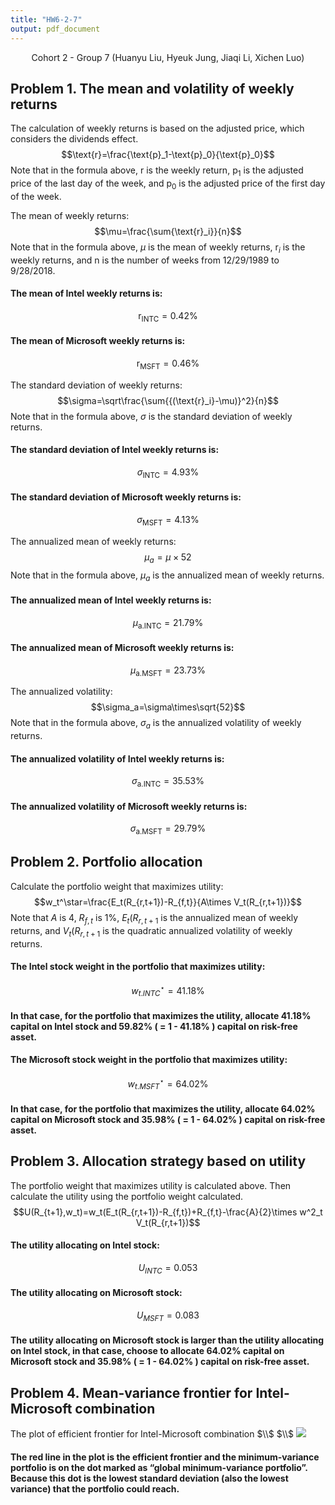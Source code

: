 ```yaml
---
title: "HW6-2-7"
output: pdf_document
---
```


$$\text{Cohort 2 - Group 7 (Huanyu Liu, Hyeuk Jung, Jiaqi Li, Xichen Luo)}$$

## Problem 1. The mean and volatility of weekly returns

The calculation of weekly returns is based on the adjusted price, which considers the dividends effect.
$$\text{r}=\frac{\text{p}_1-\text{p}_0}{\text{p}_0}$$
Note that in the formula above, $\text{r}$ is the weekly return, $\text{p}_1$ is the adjusted price of the last day of the week, and $\text{p}_0$ is the adjusted price of the first day of the week.


The mean of weekly returns:
$$\mu=\frac{\sum{\text{r}_i}}{n}$$
Note that in the formula above, $\mu$ is the mean of weekly returns, $\text{r}_i$ is the weekly returns, and $\text{n}$ is the number of weeks from 12/29/1989 to 9/28/2018.

#### The mean of Intel weekly returns is:
$$\text{r}_\text{INTC}=0.42\%$$

#### The mean of Microsoft weekly returns is:
$$\text{r}_\text{MSFT}=0.46\%$$

The standard deviation of weekly returns:
$$\sigma=\sqrt\frac{\sum{{(\text{r}_i}-\mu)}^2}{n}$$
Note that in the formula above, $\sigma$ is the standard deviation of weekly returns.

#### The standard deviation of Intel weekly returns is:
$$\sigma_\text{INTC}=4.93\%$$

#### The standard deviation of Microsoft weekly returns is:
$$\sigma_\text{MSFT}=4.13\%$$

The annualized mean of weekly returns:
$$\mu_a=\mu\times52$$
Note that in the formula above, $\mu_a$ is the annualized mean of weekly returns.

#### The annualized mean of Intel weekly returns is:
$$\mu_\text{a.INTC}=21.79\%$$

#### The annualized mean of Microsoft weekly returns is:
$$\mu_\text{a.MSFT}=23.73\%$$

The annualized volatility:
$$\sigma_a=\sigma\times\sqrt{52}$$
Note that in the formula above, $\sigma_a$ is the annualized volatility of weekly returns.

#### The annualized volatility of Intel weekly returns is:
$$\sigma_\text{a.INTC}=35.53\%$$

#### The annualized volatility of Microsoft weekly returns is:
$$\sigma_\text{a.MSFT}=29.79\%$$

## Problem 2. Portfolio allocation

Calculate the portfolio weight that maximizes utility:
$$w_t^\star=\frac{E_t(R_{r,t+1})-R_{f,t}}{A\times V_t(R_{r,t+1})}$$
Note that $A$ is 4, $R_{f,t}$ is 1%, $E_t(R_{r,t+1}$ is the annualized mean of weekly returns, and $V_t(R_{r,t+1}$ is the quadratic annualized volatility of weekly returns.

#### The Intel stock weight in the portfolio that maximizes utility:
$$w_{t.INTC}^\star=41.18\%$$

#### In that case, for the portfolio that maximizes the utility, allocate 41.18% capital on Intel stock and 59.82% ( = 1 - 41.18% ) capital on risk-free asset.

#### The Microsoft stock weight in the portfolio that maximizes utility:
$$w_{t.MSFT}^\star=64.02\%$$

#### In that case, for the portfolio that maximizes the utility, allocate 64.02% capital on Microsoft stock and 35.98% ( = 1 - 64.02% ) capital on risk-free asset.

\newpage

## Problem 3. Allocation strategy based on utility

The portfolio weight that maximizes utility is calculated above. Then calculate the utility using the portfolio weight calculated.
$$U(R_{t+1},w_t)=w_t(E_t(R_{r,t+1})-R_{f,t})+R_{f,t}-\frac{A}{2}\times w^2_t V_t(R_{r,t+1})$$

#### The utility allocating on Intel stock:
$$U_{INTC}=0.053$$

#### The utility allocating on Microsoft stock:
$$U_{MSFT}=0.083$$

#### The utility allocating on Microsoft stock is larger than the utility allocating on Intel stock, in that case, choose to allocate 64.02% capital on Microsoft stock and 35.98% ( = 1 - 64.02% ) capital on risk-free asset.

## Problem 4. Mean-variance frontier for Intel-Microsoft combination

The plot of efficient frontier for Intel-Microsoft combination
$\\$
$\\$
![](Rplot.png)

#### The red line in the plot is the efficient frontier and the minimum-variance portfolio is on the dot marked as "global minimum-variance portfolio". Because this dot is the lowest standard deviation (also the lowest variance) that the portfolio could reach.